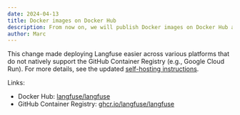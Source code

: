 ```yaml
---
date: 2024-04-13
title: Docker images on Docker Hub
description: From now on, we will publish Docker images on Docker Hub and the GitHub Container Registry.
author: Marc
---
```



<ChangelogHeader />

This change made deploying Langfuse easier across various platforms that do not natively support the GitHub Container Registry (e.g., Google Cloud Run). For more details, see the updated [self-hosting instructions](/docs/deployment/self-host).

Links:

- Docker Hub: [langfuse/langfuse](https://hub.docker.com/r/langfuse/langfuse)
- GitHub Container Registry: [ghcr.io/langfuse/langfuse](https://ghcr.io/langfuse/langfuse)
